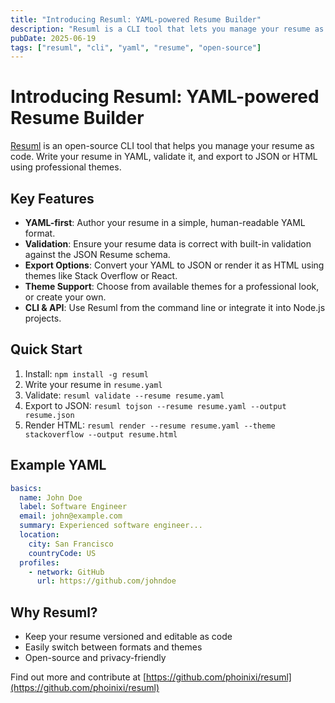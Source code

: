```yaml
---
title: "Introducing Resuml: YAML-powered Resume Builder"
description: "Resuml is a CLI tool that lets you manage your resume as code in YAML, validate it, and export to JSON or HTML with beautiful themes."
pubDate: 2025-06-19
tags: ["resuml", "cli", "yaml", "resume", "open-source"]
---
```


# Introducing Resuml: YAML-powered Resume Builder

[Resuml](https://github.com/phoinixi/resuml) is an open-source CLI tool that helps you manage your resume as code. Write your resume in YAML, validate it, and export to JSON or HTML using professional themes.

## Key Features

- **YAML-first**: Author your resume in a simple, human-readable YAML format.
- **Validation**: Ensure your resume data is correct with built-in validation against the JSON Resume schema.
- **Export Options**: Convert your YAML to JSON or render it as HTML using themes like Stack Overflow or React.
- **Theme Support**: Choose from available themes for a professional look, or create your own.
- **CLI & API**: Use Resuml from the command line or integrate it into Node.js projects.

## Quick Start

1. Install: `npm install -g resuml`
2. Write your resume in `resume.yaml`
3. Validate: `resuml validate --resume resume.yaml`
4. Export to JSON: `resuml tojson --resume resume.yaml --output resume.json`
5. Render HTML: `resuml render --resume resume.yaml --theme stackoverflow --output resume.html`

## Example YAML

```yaml
basics:
  name: John Doe
  label: Software Engineer
  email: john@example.com
  summary: Experienced software engineer...
  location:
    city: San Francisco
    countryCode: US
  profiles:
    - network: GitHub
      url: https://github.com/johndoe
```

## Why Resuml?

- Keep your resume versioned and editable as code
- Easily switch between formats and themes
- Open-source and privacy-friendly

Find out more and contribute at [https://github.com/phoinixi/resuml](https://github.com/phoinixi/resuml)
